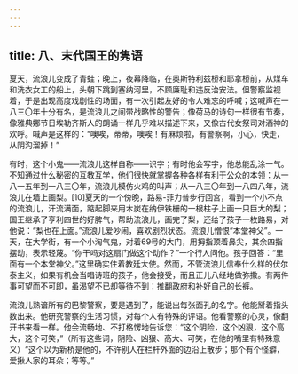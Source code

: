 ```yaml
---
---
---
```

title: 八、末代国王的隽语
---




夏天，流浪儿变成了青蛙；晚上，夜幕降临，在奥斯特利兹桥和耶拿桥前，从煤车和洗衣女工的船上，头朝下跳到塞纳河里，不顾廉耻和违反治安法。但警察监视着，于是出现高度戏剧性的场面，有一次引起友好的令人难忘的呼喊；这喊声在一八三〇年十分有名，是流浪儿之间带战略性的警告；像荷马的诗句一样很有节奏，像雅典娜节日埃勒齐斯人的朗诵一样几乎难以描述下来，又像古代女祭司对酒神的欢呼。喊声是这样的：“噢唉，蒂蒂，噢唉！有麻烦啦，有警察啊，小心，快走，从阴沟溜掉！”

有时，这个小鬼——流浪儿这样自称——识字；有时他会写字，他总能乱涂一气。不知通过什么秘密的互教互学，他们很快就掌握各种各样有利于公众的本领：从一八一五年到一八三〇年，流浪儿模仿火鸡的叫声；从一八三〇年到一八四八年，流浪儿在墙上画梨。[10]夏天的一个傍晚，路易-菲力普步行回宫，看到一个小不点的流浪儿，汗流满面，踮起脚来用木炭在纳伊铁栅的一根柱子上画一只巨大的梨；国王继承了亨利四世的好脾气，帮助流浪儿，画完了梨，还给了孩子一枚路易，对他说：“梨也在上面。”流浪儿爱吵闹，喜欢剧烈状态。流浪儿憎恨“本堂神父”。一天，在大学街，有一个小淘气鬼，对着69号的大门，用拇指顶着鼻尖，其余四指摆动，表示轻蔑。“你干吗对这扇门做这个动作？”一个行人问他。孩子回答：“里面有一个本堂神父。”这里确实住着教廷大使。然而，不管流浪儿信奉什么样的伏尔泰主义，如果有机会当唱诗班的孩子，他会接受，而且正儿八经地做弥撒。有两件事可望而不可即，虽渴望不已却等待不到：推翻政府和补好自己的长裤。

流浪儿熟谙所有的巴黎警察，要是遇到了，能说出每张面孔的名字。他能掰着指头数出来。他研究警察的生活习惯，对每个人有特殊的评语。他看警察的心灵，像翻开书来看一样。他会流畅地、不打格愣地告诉您：“这个阴险，这个凶狠，这个高大，这个可笑，”（所有这些词，阴险、凶狠、高大、可笑，在他的嘴里有特殊意义）“这个以为新桥是他的，不许别人在栏杆外面的边沿上散步；那个有个怪癖，爱揪人家的耳朵；等等。”